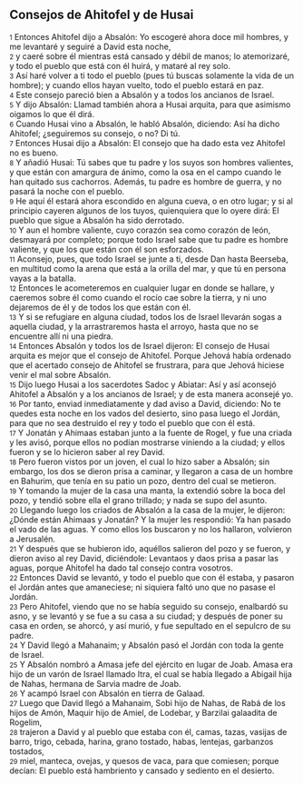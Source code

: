 == Consejos de Ahitofel y de Husai ==

{{anchor|1}} <small>1</small> Entonces Ahitofel dijo a Absalón: Yo escogeré ahora doce mil hombres, y me levantaré y seguiré a David esta noche,<br>
{{anchor|2}} <small>2</small> y caeré sobre él mientras está cansado y débil de manos; lo atemorizaré, y todo el pueblo que está con él huirá, y mataré al rey solo.<br>
{{anchor|3}} <small>3</small> Así haré volver a ti todo el pueblo (pues tú buscas solamente la vida de un hombre); y cuando ellos hayan vuelto, todo el pueblo estará en paz.<br>
{{anchor|4}} <small>4</small> Este consejo pareció bien a Absalón y a todos los ancianos de Israel.<br>
{{anchor|5}} <small>5</small> Y dijo Absalón: Llamad también ahora a Husai arquita, para que asimismo oigamos lo que él dirá.<br>
{{anchor|6}} <small>6</small> Cuando Husai vino a Absalón, le habló Absalón, diciendo: Así ha dicho Ahitofel; ¿seguiremos su consejo, o no? Di tú.<br>
{{anchor|7}} <small>7</small> Entonces Husai dijo a Absalón: El consejo que ha dado esta vez Ahitofel no es bueno.<br>
{{anchor|8}} <small>8</small> Y añadió Husai: Tú sabes que tu padre y los suyos son hombres valientes, y que están con amargura de ánimo, como la osa en el campo cuando le han quitado sus cachorros. Además, tu padre es hombre de guerra, y no pasará la noche con el pueblo.<br>
{{anchor|9}} <small>9</small> He aquí él estará ahora escondido en alguna cueva, o en otro lugar; y si al principio cayeren algunos de los tuyos, quienquiera que lo oyere dirá: El pueblo que sigue a Absalón ha sido derrotado.<br>
{{anchor|10}} <small>10</small> Y aun el hombre valiente, cuyo corazón sea como corazón de león, desmayará por completo; porque todo Israel sabe que tu padre es hombre valiente, y que los que están con él son esforzados.<br>
{{anchor|11}} <small>11</small> Aconsejo, pues, que todo Israel se junte a ti, desde Dan hasta Beerseba, en multitud como la arena que está a la orilla del mar, y que tú en persona vayas a la batalla.<br>
{{anchor|12}} <small>12</small> Entonces le acometeremos en cualquier lugar en donde se hallare, y caeremos sobre él como cuando el rocío cae sobre la tierra, y ni uno dejaremos de él y de todos los que están con él.<br>
{{anchor|13}} <small>13</small> Y si se refugiare en alguna ciudad, todos los de Israel llevarán sogas a aquella ciudad, y la arrastraremos hasta el arroyo, hasta que no se encuentre allí ni una piedra.<br>
{{anchor|14}} <small>14</small> Entonces Absalón y todos los de Israel dijeron: El consejo de Husai arquita es mejor que el consejo de Ahitofel. Porque Jehová había ordenado que el acertado consejo de Ahitofel se frustrara, para que Jehová hiciese venir el mal sobre Absalón.<br>
{{anchor|15}} <small>15</small> Dijo luego Husai a los sacerdotes Sadoc y Abiatar: Así y así aconsejó Ahitofel a Absalón y a los ancianos de Israel; y de esta manera aconsejé yo.<br>
{{anchor|16}} <small>16</small> Por tanto, enviad inmediatamente y dad aviso a David, diciendo: No te quedes esta noche en los vados del desierto, sino pasa luego el Jordán, para que no sea destruido el rey y todo el pueblo que con él está.<br>
{{anchor|17}} <small>17</small> Y Jonatán y Ahimaas estaban junto a la fuente de Rogel, y fue una criada y les avisó, porque ellos no podían mostrarse viniendo a la ciudad; y ellos fueron y se lo hicieron saber al rey David.<br>
{{anchor|18}} <small>18</small> Pero fueron vistos por un joven, el cual lo hizo saber a Absalón; sin embargo, los dos se dieron prisa a caminar, y llegaron a casa de un hombre en Bahurim, que tenía en su patio un pozo, dentro del cual se metieron.<br>
{{anchor|19}} <small>19</small> Y tomando la mujer de la casa una manta, la extendió sobre la boca del pozo, y tendió sobre ella el grano trillado; y nada se supo del asunto.<br>
{{anchor|20}} <small>20</small> Llegando luego los criados de Absalón a la casa de la mujer, le dijeron: ¿Dónde están Ahimaas y Jonatán? Y la mujer les respondió: Ya han pasado el vado de las aguas. Y como ellos los buscaron y no los hallaron, volvieron a Jerusalén.<br>
{{anchor|21}} <small>21</small> Y después que se hubieron ido, aquéllos salieron del pozo y se fueron, y dieron aviso al rey David, diciéndole: Levantaos y daos prisa a pasar las aguas, porque Ahitofel ha dado tal consejo contra vosotros.<br>
{{anchor|22}} <small>22</small> Entonces David se levantó, y todo el pueblo que con él estaba, y pasaron el Jordán antes que amaneciese; ni siquiera faltó uno que no pasase el Jordán.<br>
{{anchor|23}} <small>23</small> Pero Ahitofel, viendo que no se había seguido su consejo, enalbardó su asno, y se levantó y se fue a su casa a su ciudad; y después de poner su casa en orden, se ahorcó, y así murió, y fue sepultado en el sepulcro de su padre.<br>
{{anchor|24}} <small>24</small> Y David llegó a Mahanaim; y Absalón pasó el Jordán con toda la gente de Israel.<br>
{{anchor|25}} <small>25</small> Y Absalón nombró a Amasa jefe del ejército en lugar de Joab. Amasa era hijo de un varón de Israel llamado Itra, el cual se había llegado a Abigail hija de Nahas, hermana de Sarvia madre de Joab.<br>
{{anchor|26}} <small>26</small> Y acampó Israel con Absalón en tierra de Galaad.<br>
{{anchor|27}} <small>27</small> Luego que David llegó a Mahanaim, Sobi hijo de Nahas, de Rabá de los hijos de Amón, Maquir hijo de Amiel, de Lodebar, y Barzilai galaadita de Rogelim,<br>
{{anchor|28}} <small>28</small> trajeron a David y al pueblo que estaba con él, camas, tazas, vasijas de barro, trigo, cebada, harina, grano tostado, habas, lentejas, garbanzos tostados,<br>
{{anchor|29}} <small>29</small> miel, manteca, ovejas, y quesos de vaca, para que comiesen; porque decían: El pueblo está hambriento y cansado y sediento en el desierto.<br>

